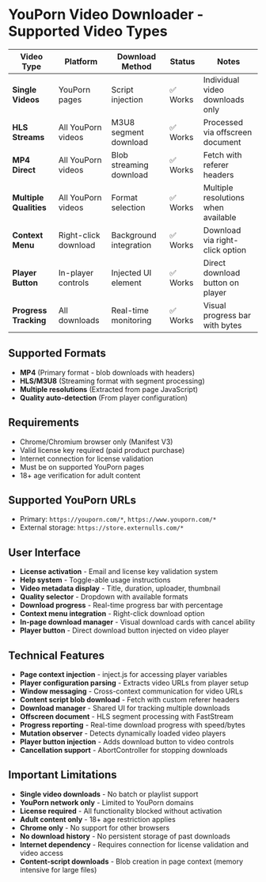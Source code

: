 # YouPorn Video Downloader - Supported Video Types

| Video Type             | Platform                | Download Method         | Status     | Notes                              |
| ---------------------- | ----------------------- | ----------------------- | ---------- | ---------------------------------- |
| **Single Videos**      | YouPorn pages           | Script injection        | ✅ Works   | Individual video downloads only    |
| **HLS Streams**        | All YouPorn videos      | M3U8 segment download   | ✅ Works   | Processed via offscreen document   |
| **MP4 Direct**         | All YouPorn videos      | Blob streaming download | ✅ Works   | Fetch with referer headers         |
| **Multiple Qualities** | All YouPorn videos      | Format selection        | ✅ Works   | Multiple resolutions when available|
| **Context Menu**       | Right-click download    | Background integration  | ✅ Works   | Download via right-click option    |
| **Player Button**      | In-player controls      | Injected UI element     | ✅ Works   | Direct download button on player   |
| **Progress Tracking**  | All downloads           | Real-time monitoring    | ✅ Works   | Visual progress bar with bytes     |

## Supported Formats

- **MP4** (Primary format - blob downloads with headers)
- **HLS/M3U8** (Streaming format with segment processing)
- **Multiple resolutions** (Extracted from page JavaScript)
- **Quality auto-detection** (From player configuration)

## Requirements

- Chrome/Chromium browser only (Manifest V3)
- Valid license key required (paid product purchase)
- Internet connection for license validation
- Must be on supported YouPorn pages
- 18+ age verification for adult content

## Supported YouPorn URLs

- Primary: `https://youporn.com/*`, `https://www.youporn.com/*`
- External storage: `https://store.externulls.com/*`

## User Interface

- **License activation** - Email and license key validation system
- **Help system** - Toggle-able usage instructions
- **Video metadata display** - Title, duration, uploader, thumbnail
- **Quality selector** - Dropdown with available formats
- **Download progress** - Real-time progress bar with percentage
- **Context menu integration** - Right-click download option
- **In-page download manager** - Visual download cards with cancel ability
- **Player button** - Direct download button injected on video player

## Technical Features

- **Page context injection** - inject.js for accessing player variables
- **Player configuration parsing** - Extracts video URLs from player setup
- **Window messaging** - Cross-context communication for video URLs
- **Content script blob download** - Fetch with custom referer headers
- **Download manager** - Shared UI for tracking multiple downloads
- **Offscreen document** - HLS segment processing with FastStream
- **Progress reporting** - Real-time download progress with speed/bytes
- **Mutation observer** - Detects dynamically loaded video players
- **Player button injection** - Adds download button to video controls
- **Cancellation support** - AbortController for stopping downloads

## Important Limitations

- **Single video downloads** - No batch or playlist support
- **YouPorn network only** - Limited to YouPorn domains
- **License required** - All functionality blocked without activation
- **Adult content only** - 18+ age restriction applies
- **Chrome only** - No support for other browsers
- **No download history** - No persistent storage of past downloads
- **Internet dependency** - Requires connection for license validation and video access
- **Content-script downloads** - Blob creation in page context (memory intensive for large files)
